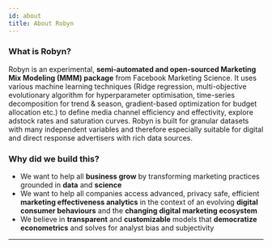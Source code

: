 ```yaml
---
id: about
title: About Robyn
---
```

### What is Robyn?
Robyn is an experimental, **semi-automated and open-sourced Marketing Mix Modeling (MMM) package** from Facebook Marketing Science.
It uses various machine learning techniques (Ridge regression, multi-objective evolutionary algorithm for hyperparameter optimisation, time-series decomposition for trend & season, gradient-based optimization for budget allocation etc.) to define media channel efficiency and effectivity, explore adstock rates and saturation curves.
Robyn is built for granular datasets with many independent variables and therefore especially suitable for digital and direct response advertisers with rich data sources.

### Why did we build this?

- We want to help all **business grow** by transforming marketing practices
  grounded in **data** and **science**
- We want to help all companies access advanced, privacy safe, efficient
  **marketing effectiveness analytics** in the context of an evolving **digital
  consumer behaviours** and the **changing digital marketing ecosystem**
- We believe in **transparent** and **customizable** models that **democratize
  econometrics** and solves for analyst bias and subjectivity
---
